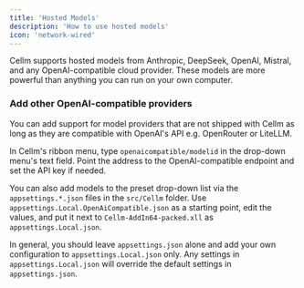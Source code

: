 ```yaml
---
title: 'Hosted Models'
description: 'How to use hosted models'
icon: 'network-wired'
---
```


Cellm supports hosted models from Anthropic, DeepSeek, OpenAI, Mistral, and any OpenAI-compatible cloud provider. These models are more powerful than anything you can run on your own computer.

### Add other OpenAI-compatible providers
You can add support for model providers that are not shipped with Cellm as long as they are compatible with OpenAI's API e.g. OpenRouter or LiteLLM.

In Cellm's ribbon menu, type `openaicompatible/modelid` in the drop-down menu's text field. Point the address to the OpenAI-compatible endpoint and set the API key if needed.

You can also add models to the preset drop-down list via the `appsettings.*.json` files in the `src/Cellm` folder. Use `appsettings.Local.OpenAiCompatible.json` as a starting point, edit the values, and put it next to `Cellm-AddIn64-packed.xll` as `appsettings.Local.json`. 

In general, you should leave `appsettings.json` alone and add your own configuration to `appsettings.Local.json` only. Any settings in `appsettings.Local.json` will override the default settings in `appsettings.json`.
